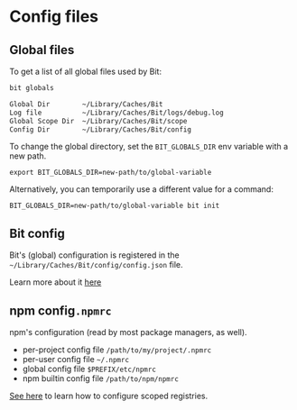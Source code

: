 # Config files

## Global files

To get a list of all global files used by Bit:

```bash
bit globals
```

```bash
Global Dir        ~/Library/Caches/Bit
Log file          ~/Library/Caches/Bit/logs/debug.log
Global Scope Dir  ~/Library/Caches/Bit/scope
Config Dir        ~/Library/Caches/Bit/config
```

To change the global directory, set the `BIT_GLOBALS_DIR` env variable with a new path.

```
export BIT_GLOBALS_DIR=new-path/to/global-variable
```

Alternatively, you can temporarily use a different value for a command:

```
BIT_GLOBALS_DIR=new-path/to/global-variable bit init
```

## Bit config

Bit's (global) configuration is registered in the `~/Library/Caches/Bit/config/config.json` file.

Learn more about it [here](/config/bit-config)

## npm config`.npmrc`

npm's configuration (read by most package managers, as well).

- per-project config file `/path/to/my/project/.npmrc`
- per-user config file `~/.npmrc`
- global config file `$PREFIX/etc/npmrc`
- npm builtin config file `/path/to/npm/npmrc`

[See here](/scope/configure-scopes) to learn how to configure scoped registries.
